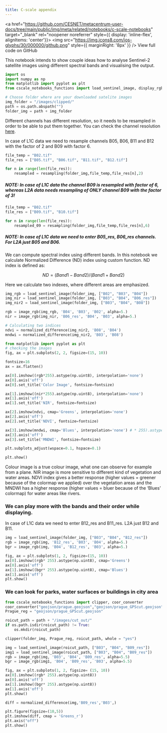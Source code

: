 ```yaml
---
title: C-scale appendix
---
```

<a href="https://github.com/CESNET/metacentrum-user-docs/tree/main/public/img/meta/related/notebooks/c-scale-notebooks" target="_blank" rel="noopener noreferrer" style={{ display: 'inline-flex', alignItems: 'center'}}>
   <img src="https://img.icons8.com/ios-glyphs/30/000000/github.png" style={{ marginRight: '8px' }} />
    <span> View full code on GitHub </span>
</a>

This notebook intends to show couple ideas how to analyse Sentinel-2 satellite images using different spectral bands and visualising the output.


```python
import os
import numpy as np
from matplotlib import pyplot as plt
from cscale_notebooks_functions import load_sentinel_image, display_rgb, image_rgb, normalized_difference, plot_masked_rgb, resampling
```


```python
# Choose folder where are your downloaded satelite images  
img_folder = "/images/clipped/"
path = os.path.abspath("")
folder_img = path + img_folder
```

Different channels has different resolution, so it needs to be resampled in order to be able to put them together. You can check the channel resolution [here](https://sentinels.copernicus.eu/web/sentinel/user-guides/sentinel-2-msi/resolutions/spatial).

In case of L1C data we need to resample channels B05, B06, B11 and B12 with the factor of 2 and B09 with factor 6.


```python
file_temp = "B02.tif"
file_res = ["B05.tif", "B06.tif", "B11.tif", "B12.tif"]
```


```python
for n in range(len(file_res)):
    resampled = resampling(folder_img,file_temp,file_res[n],2)
```

##### NOTE: In case of L1C data the channel B09 is resampled with factor of 6, whereas L2A data needs resampling of ONLY channel B09 with the factor of 3!


```python
file_temp = "B02.tif"
file_res = ["B09.tif", "B10.tif"]

for n in range(len(file_res)):
    resampled_09 = resampling(folder_img,file_temp,file_res[n],6)
```

##### NOTE: In case of L1C data we need to enter B05_res, B06_res channels. For L2A just B05 and B06.

We can compute spectral index using different bands. In this notebook we calculate Normalized Difference (ND) index using custom function. ND index is defined as:

$$ 
ND = (Band1 - Band2)/ (Band1 + Band2) 
$$

Here we calculate two indexes, where different areas are emphasized.


```python
img_rgb = load_sentinel_image(folder_img, ["B02", "B03", "B04"])
img_nir = load_sentinel_image(folder_img, ["B03", "B04", "B06_res"])
img_nir2 = load_sentinel_image(folder_img, ["B03", "B04", "B08"])

rgb = image_rgb(img_rgb, 'B04', 'B03', 'B02', alpha=5.)
nir = image_rgb(img_nir, 'B06_res', 'B04', 'B03', alpha=5.)

# Calculating two indices
ndvi = normalized_difference(img_nir2, 'B08', 'B04')
mndwi = normalized_difference(img_nir2, 'B03', 'B08')
```


```python
from matplotlib import pyplot as plt
# checking the images
fig, ax = plt.subplots(2, 2, figsize=(15, 10))

fontsize=16
ax = ax.flatten()

ax[0].imshow((rgb*255).astype(np.uint8), interpolation='none')
ax[0].axis('off')
ax[0].set_title('Color Image', fontsize=fontsize)

ax[1].imshow((nir*255).astype(np.uint8), interpolation='none')
ax[1].axis('off')
ax[1].set_title('NIR', fontsize=fontsize)

ax[2].imshow(ndvi, cmap='Greens', interpolation='none')
ax[2].axis('off')
ax[2].set_title('NDVI', fontsize=fontsize)

ax[3].imshow(mndwi, cmap='Blues', interpolation='none') # * 255).astype(np.uint8)
ax[3].axis('off')
ax[3].set_title('MNDWI', fontsize=fontsize)

plt.subplots_adjust(wspace=0.1, hspace=0.1)

plt.show()
```

Colour image is a true colour image, what one can observe for example from a plane. NIR image is more sensitive to different kind of vegetation and water areas. NDVI index gives a better response (higher values = greener because of the colormap we applied) over the vegetation areas and the MNDWI has a higher response (higher values = bluer because of the ‘Blues’ colormap) for water areas like rivers.


### We can play more with the bands and their order while displaying.

In case of L1C data we need to enter B12_res and B11_res. L2A just B12 and B11.


```python
img = load_sentinel_image(folder_img, ["B03", "B04", "B12_res"])
rgb = image_rgb(img, 'B12_res', 'B03', 'B04', alpha=5.)
bgr = image_rgb(img, 'B04', 'B12_res', 'B03', alpha=5.)

fig, ax = plt.subplots(1, 2, figsize=(15, 10))
ax[0].imshow((rgb* 255).astype(np.uint8), cmap='Greens')
ax[0].axis('off')
ax[1].imshow((bgr* 255).astype(np.uint8), cmap='Blues')
ax[1].axis('off')
plt.show()
```

### We can look for parks, water surfaces or buildings in city area


```python
from cscale_notebooks_functions import clipper, coor_converter
coor_converter("geojson/prague.geojson","geojson/prague_GPScut.geojson",32633)
Prague_reg = "geojson/prague_GPScut.geojson"

roicut_path = path + "/images/cut_out/"
if os.path.isdir(roicut_path) != True:
    os.mkdir(roicut_path)

clipper(folder_img, Prague_reg, roicut_path, whole = "yes")
```


```python
img = load_sentinel_image(roicut_path, ["B03", "B04", "B09_res"])
img1 = load_sentinel_image(roicut_path, ["B03", "B04", "B09_res"])
rgb = image_rgb(img, 'B03', 'B04', 'B09_res', alpha=5.5)
bgr = image_rgb(img1, 'B04', 'B09_res', 'B03', alpha=5.5)

fig, ax = plt.subplots(1, 2, figsize= (15, 10))
ax[0].imshow((rgb* 255).astype(np.uint8))
ax[0].axis('off')
ax[1].imshow((bgr* 255).astype(np.uint8))
ax[1].axis('off')
plt.show()
```


```python
diff = normalized_difference(img,'B09_res','B03',)

plt.figure(figsize=(10,5))
plt.imshow(diff, cmap = 'Greens_r')
plt.axis("off")
plt.show()
```
